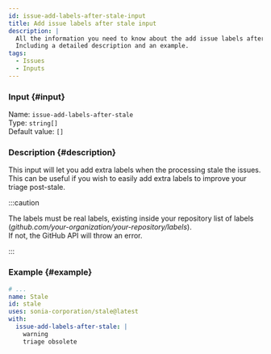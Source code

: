 ```yaml
---
id: issue-add-labels-after-stale-input
title: Add issue labels after stale input
description: |
  All the information you need to know about the add issue labels after stale input.
  Including a detailed description and an example.
tags:
  - Issues
  - Inputs
---
```


### Input {#input}

Name: `issue-add-labels-after-stale`  
Type: `string[]`  
Default value: `[]`

### Description {#description}

This input will let you add extra labels when the processing stale the issues.  
This can be useful if you wish to easily add extra labels to improve your triage post-stale.

:::caution

The labels must be real labels, existing inside your repository list of labels (_github.com/your-organization/your-repository/labels_).  
If not, the GitHub API will throw an error.

:::

### Example {#example}

```yml {6-8}
# ...
name: Stale
id: stale
uses: sonia-corporation/stale@latest
with:
  issue-add-labels-after-stale: |
    warning
    triage obsolete
```
